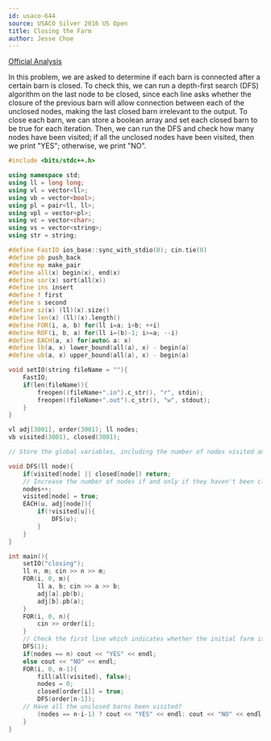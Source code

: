 ```yaml
---
id: usaco-644
source: USACO Silver 2016 US Open
title: Closing the Farm
author: Jesse Choe
---
```


[Official Analysis](http://www.usaco.org/current/data/sol_closing_silver_open16.html)

<LanguageSection>
<CPPSection>

In this problem, we are asked to determine if each barn is connected after a certain barn is closed. To check this, we can run a depth-first search (DFS) algorithm
on the last node to be closed, since each line asks whether the closure of the previous barn will allow connection between each of the unclosed nodes, making the last
closed barn irrelevant to the output. To close each barn, we can store a boolean array and set each closed barn to be true for each iteration. Then, we can run the
DFS and check how many nodes have been visited; if all the unclosed nodes have been visited, then we print "YES"; otherwise, we print "NO".

```cpp
#include <bits/stdc++.h>

using namespace std;
using ll = long long;
using vl = vector<ll>;
using vb = vector<bool>;
using pl = pair<ll, ll>;
using vpl = vector<pl>;
using vc = vector<char>;
using vs = vector<string>;
using str = string;

#define FastIO ios_base::sync_with_stdio(0); cin.tie(0)
#define pb push_back
#define mp make_pair
#define all(x) begin(x), end(x)
#define sor(x) sort(all(x))
#define ins insert
#define f first
#define s second
#define sz(x) (ll)(x).size()
#define len(x) (ll)(x).length()
#define FOR(i, a, b) for(ll i=a; i<b; ++i)
#define ROF(i, b, a) for(ll i=(b)-1; i>=a; --i)
#define EACH(a, x) for(auto& a: x)
#define lb(a, x) lower_bound(all(a), x) - begin(a)
#define ub(a, x) upper_bound(all(a), x) - begin(a)

void setIO(string fileName = ""){
	FastIO;
	if(len(fileName)){
		freopen((fileName+".in").c_str(), "r", stdin);
		freopen((fileName+".out").c_str(), "w", stdout);
	}
}

vl adj[3001], order(3001); ll nodes;
vb visited(3001), closed(3001);

// Store the global variables, including the number of nodes visited and the boolean closed array.

void DFS(ll node){
    if(visited[node] || closed[node]) return;
    // Increase the number of nodes if and only if they haven't been closed.
    nodes++;
    visited[node] = true;
    EACH(u, adj[node]){
        if(!visited[u]){
            DFS(u);
        }
    }
}

int main(){
    setIO("closing");
    ll n, m; cin >> n >> m;
    FOR(i, 0, m){
        ll a, b; cin >> a >> b;
        adj[a].pb(b);
        adj[b].pb(a);
    }
    FOR(i, 0, n){
        cin >> order[i];
    }
    // Check the first line which indicates whether the initial farm is fully connected.
    DFS(1);
    if(nodes == n) cout << "YES" << endl;
    else cout << "NO" << endl;
    FOR(i, 0, n-1){
        fill(all(visited), false);
        nodes = 0;
        closed[order[i]] = true;
        DFS(order[n-1]);
	// Have all the unclosed barns been visited?
        (nodes == n-i-1) ? cout << "YES" << endl: cout << "NO" << endl;
    }
}
```
</CPPSection>
</LanguageSection>
